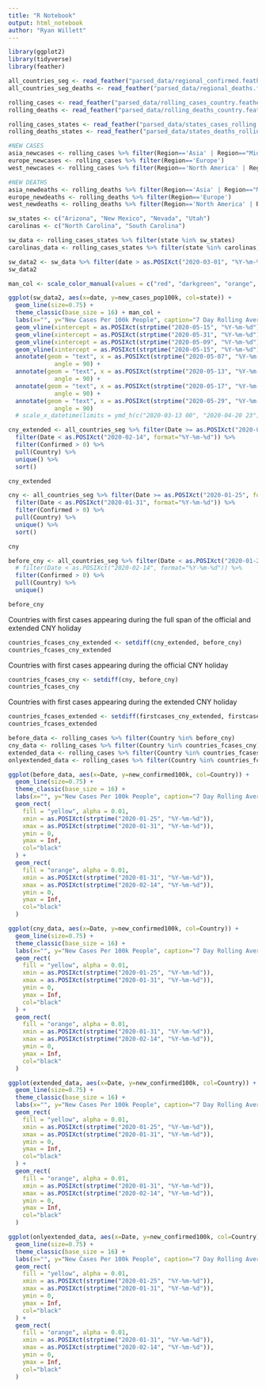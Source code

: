 ```yaml
---
title: "R Notebook"
output: html_notebook
author: "Ryan Willett"
---
```



```r
library(ggplot2)
library(tidyverse)
library(feather)
```

```r
all_countries_seg <- read_feather("parsed_data/regional_confirmed.feather")
all_countries_seg_deaths <- read_feather("parsed_data/regional_deaths.feather")

rolling_cases <- read_feather("parsed_data/rolling_cases_country.feather")
rolling_deaths <- read_feather("parsed_data/rolling_deaths_country.feather")

rolling_cases_states <- read_feather("parsed_data/states_cases_rolling.feather")
rolling_deaths_states <- read_feather("parsed_data/states_deaths_rolling.feather")

```


```r
#NEW CASES
asia_newcases <- rolling_cases %>% filter(Region=='Asia' | Region=="Middle East")
europe_newcases <- rolling_cases %>% filter(Region=='Europe')
west_newcases <- rolling_cases %>% filter(Region=='North America' | Region=="South America")

#NEW DEATHS
asia_newdeaths <- rolling_deaths %>% filter(Region=='Asia' | Region=="Middle East")
europe_newdeaths <- rolling_deaths %>% filter(Region=='Europe')
west_newdeaths <- rolling_deaths %>% filter(Region=='North America' | Region=="South America")

```

```r
sw_states <- c("Arizona", "New Mexico", "Nevada", "Utah")
carolinas <- c("North Carolina", "South Carolina")
```

```r
sw_data <- rolling_cases_states %>% filter(state %in% sw_states)
carolinas_data <- rolling_cases_states %>% filter(state %in% carolinas)
```

```r
sw_data2 <- sw_data %>% filter(date > as.POSIXct("2020-03-01", "%Y-%m-%d"))
sw_data2
```


```r

man_col <- scale_color_manual(values = c("red", "darkgreen", "orange", "blue"))

ggplot(sw_data2, aes(x=date, y=new_cases_pop100k, col=state)) + 
  geom_line(size=0.75) + 
  theme_classic(base_size = 16) + man_col +
  labs(x="", y="New Cases Per 100k People", caption="7 Day Rolling Average\nVertical lines indicate end of stay-at-home orders (SAHO)", col="State") + 
  geom_vline(xintercept = as.POSIXct(strptime("2020-05-15", "%Y-%m-%d")), color="red", size=0.75, linetype='dotdash') + # End of AZ SAH orders
  geom_vline(xintercept = as.POSIXct(strptime("2020-05-31", "%Y-%m-%d")), color="orange", size=0.75, linetype='dotted') + # End of NM SAH orders
  geom_vline(xintercept = as.POSIXct(strptime("2020-05-09", "%Y-%m-%d")), color="darkgreen", size=0.75, linetype='twodash') + # End of NV SAH orders
  geom_vline(xintercept = as.POSIXct(strptime("2020-05-15", "%Y-%m-%d")), color="blue", size=0.75, linetype='dotted') + # End of UT SAH orders
  annotate(geom = "text", x = as.POSIXct(strptime("2020-05-07", "%Y-%m-%d")), y = 15, label = "End of NV SAHO", color = "darkgreen",
             angle = 90) + 
  annotate(geom = "text", x = as.POSIXct(strptime("2020-05-13", "%Y-%m-%d")), y = 15, label = "End of UT SAHO", color = "blue",
             angle = 90) + 
  annotate(geom = "text", x = as.POSIXct(strptime("2020-05-17", "%Y-%m-%d")), y = 15, label = "End of AZ SAHO", color = "red",
             angle = 90) + 
  annotate(geom = "text", x = as.POSIXct(strptime("2020-05-29", "%Y-%m-%d")), y = 15, label = "End of NM SAHO", color = "orange",
             angle = 90)
  # scale_x_datetime(limits = ymd_h(c("2020-03-13 00", "2020-04-20 23"))) +
```

```r
cny_extended <- all_countries_seg %>% filter(Date >= as.POSIXct("2020-01-25", format="%Y-%m-%d")) %>% 
  filter(Date < as.POSIXct("2020-02-14", format="%Y-%m-%d")) %>% 
  filter(Confirmed > 0) %>% 
  pull(Country) %>% 
  unique() %>% 
  sort()

cny_extended
```

```r
cny <- all_countries_seg %>% filter(Date >= as.POSIXct("2020-01-25", format="%Y-%m-%d")) %>% 
  filter(Date < as.POSIXct("2020-01-31", format="%Y-%m-%d")) %>% 
  filter(Confirmed > 0) %>% 
  pull(Country) %>% 
  unique() %>% 
  sort()

cny
```

```r
before_cny <- all_countries_seg %>% filter(Date < as.POSIXct("2020-01-25", format="%Y-%m-%d")) %>% 
  # filter(Date < as.POSIXct("2020-02-14", format="%Y-%m-%d")) %>% 
  filter(Confirmed > 0) %>% 
  pull(Country) %>% 
  unique()

before_cny
```

Countries with first cases appearing during the full span of the official and extended CNY holiday
```r
countries_fcases_cny_extended <- setdiff(cny_extended, before_cny)
countries_fcases_cny_extended
```

Countries with first cases appearing during the official CNY holiday
```r
countries_fcases_cny <- setdiff(cny, before_cny)
countries_fcases_cny
```

Countries with first cases appearing during the extended CNY holiday
```r
countries_fcases_extended <- setdiff(firstcases_cny_extended, firstcases_cny)
countries_fcases_extended
```

```r
before_data <- rolling_cases %>% filter(Country %in% before_cny)
cny_data <- rolling_cases %>% filter(Country %in% countries_fcases_cny)
extended_data <- rolling_cases %>% filter(Country %in% countries_fcases_cny_extended)
onlyextended_data <- rolling_cases %>% filter(Country %in% countries_fcases_extended)
```

```r
ggplot(before_data, aes(x=Date, y=new_confirmed100k, col=Country)) + 
  geom_line(size=0.75) + 
  theme_classic(base_size = 16) + 
  labs(x="", y="New Cases Per 100k People", caption="7 Day Rolling Average", col="Country") +
  geom_rect(
    fill = "yellow", alpha = 0.01,
    xmin = as.POSIXct(strptime("2020-01-25", "%Y-%m-%d")),
    xmax = as.POSIXct(strptime("2020-01-31", "%Y-%m-%d")),
    ymin = 0,
    ymax = Inf, 
    col="black"
  ) +
  geom_rect(
    fill = "orange", alpha = 0.01,
    xmin = as.POSIXct(strptime("2020-01-31", "%Y-%m-%d")),
    xmax = as.POSIXct(strptime("2020-02-14", "%Y-%m-%d")),
    ymin = 0,
    ymax = Inf, 
    col="black"
  )
```

```r
ggplot(cny_data, aes(x=Date, y=new_confirmed100k, col=Country)) + 
  geom_line(size=0.75) + 
  theme_classic(base_size = 16) + 
  labs(x="", y="New Cases Per 100k People", caption="7 Day Rolling Average", col="Country") +
  geom_rect(
    fill = "yellow", alpha = 0.01,
    xmin = as.POSIXct(strptime("2020-01-25", "%Y-%m-%d")),
    xmax = as.POSIXct(strptime("2020-01-31", "%Y-%m-%d")),
    ymin = 0,
    ymax = Inf, 
    col="black"
  ) +
  geom_rect(
    fill = "orange", alpha = 0.01,
    xmin = as.POSIXct(strptime("2020-01-31", "%Y-%m-%d")),
    xmax = as.POSIXct(strptime("2020-02-14", "%Y-%m-%d")),
    ymin = 0,
    ymax = Inf, 
    col="black"
  )
```

```r
ggplot(extended_data, aes(x=Date, y=new_confirmed100k, col=Country)) + 
  geom_line(size=0.75) + 
  theme_classic(base_size = 16) + 
  labs(x="", y="New Cases Per 100k People", caption="7 Day Rolling Average", col="Country") +
  geom_rect(
    fill = "yellow", alpha = 0.01,
    xmin = as.POSIXct(strptime("2020-01-25", "%Y-%m-%d")),
    xmax = as.POSIXct(strptime("2020-01-31", "%Y-%m-%d")),
    ymin = 0,
    ymax = Inf, 
    col="black"
  ) +
  geom_rect(
    fill = "orange", alpha = 0.01,
    xmin = as.POSIXct(strptime("2020-01-31", "%Y-%m-%d")),
    xmax = as.POSIXct(strptime("2020-02-14", "%Y-%m-%d")),
    ymin = 0,
    ymax = Inf, 
    col="black"
  )
```

```r
ggplot(onlyextended_data, aes(x=Date, y=new_confirmed100k, col=Country)) + 
  geom_line(size=0.75) + 
  theme_classic(base_size = 16) + 
  labs(x="", y="New Cases Per 100k People", caption="7 Day Rolling Average", col="Country") +
  geom_rect(
    fill = "yellow", alpha = 0.01,
    xmin = as.POSIXct(strptime("2020-01-25", "%Y-%m-%d")),
    xmax = as.POSIXct(strptime("2020-01-31", "%Y-%m-%d")),
    ymin = 0,
    ymax = Inf, 
    col="black"
  ) +
  geom_rect(
    fill = "orange", alpha = 0.01,
    xmin = as.POSIXct(strptime("2020-01-31", "%Y-%m-%d")),
    xmax = as.POSIXct(strptime("2020-02-14", "%Y-%m-%d")),
    ymin = 0,
    ymax = Inf, 
    col="black"
  )
```